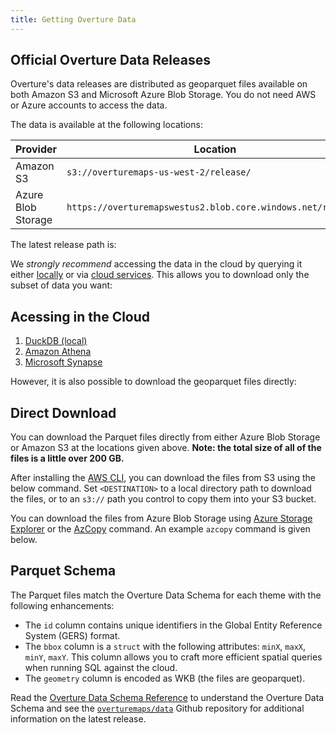 ```yaml
---
title: Getting Overture Data
---
```



## Official Overture Data Releases

Overture's data releases are distributed as geoparquet files available on both Amazon S3 and Microsoft Azure Blob Storage. You do not need AWS or Azure accounts to access the data.

The data is available at the following locations:

| Provider | Location |
| ------ | -------- |
| Amazon S3 | `s3://overturemaps-us-west-2/release/` |
| Azure Blob Storage | `https://overturemapswestus2.blob.core.windows.net/release/` |

The latest release path is:
<QueryBuilder query="__OVERTURE_RELEASE/" language="text"></QueryBuilder>

We _strongly recommend_ accessing the data in the cloud by querying it either [locally](locally) or via [cloud services](cloud-services). This allows you to download only the subset of data you want:

## Acessing in the Cloud

1. [DuckDB (local)](locally)
1. [Amazon Athena](cloud-services/#amazon-athena-aws)
1. [Microsoft Synapse](cloud-services/#microsft-synapse-azure)

However, it is also possible to download the geoparquet files directly:

## Direct Download

You can download the Parquet files directly from either Azure Blob Storage or Amazon S3 at the locations given above. **Note: the total size of all of the files is a little over 200 GB.**

After installing the [AWS CLI](https://docs.aws.amazon.com/cli/latest/userguide/getting-started-install.html), you can download the files from S3 using the below command. Set `<DESTINATION>` to a local directory path to download the files, or to an `s3://` path you control to copy them into your S3 bucket.

<QueryBuilder   query="aws s3 cp --region us-west-2 --no-sign-request --recursive s3://overturemaps-us-west-2/release/__OVERTURE_RELEASE/ <DESTINATION>"
                language="text">
</QueryBuilder>

You can download the files from Azure Blob Storage using [Azure Storage Explorer](https://azure.microsoft.com/en-us/products/storage/storage-explorer/) or the [AzCopy](https://learn.microsoft.com/en-us/azure/storage/common/storage-use-azcopy-v10?toc=%2Fazure%2Fstorage%2Fblobs%2Ftoc.json&bc=%2Fazure%2Fstorage%2Fblobs%2Fbreadcrumb%2Ftoc.json#download-azcopy) command. An example `azcopy` command is given below.


<QueryBuilder   query='azcopy copy "https://overturemapswestus2.dfs.core.windows.net/release/__OVERTURE_RELEASE/" "<<local directory path>>"  --recursive'
                language="text">
</QueryBuilder>

## Parquet Schema

The Parquet files match the Overture Data Schema for each theme with the following enhancements:

- The `id` column contains unique identifiers in the Global Entity Reference System (GERS) format.
- The `bbox` column is a `struct` with the following attributes: `minX`, `maxX`, `minY`, `maxY`. This column allows you to craft more efficient spatial queries when running SQL against the cloud.
- The `geometry` column is encoded as WKB (the files are geoparquet).

Read the [Overture Data Schema Reference](https://docs.overturemaps.org/reference) to understand the Overture Data Schema and see the [`overturemaps/data`](https://github.com/OvertureMaps/data) Github repository for additional information on the latest release.
